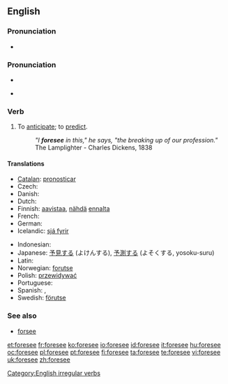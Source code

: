 ==English==

===Pronunciation===
* {{audio|en-us-foresee.ogg|Audio (US)}}

===Pronunciation===
* {{SAMPA|/fo:"si:/}}
* {{IPA|/foː'siː/}}
*: {{rhymes|iː}}

===Verb===
{{en-verb|foresees|foreseeing|foresaw|foreseen}}

# To [[anticipate]]; to [[predict]].
#: ''"I '''foresee''' in this," he says, "the breaking up of our profession."'' The Lamplighter - Charles Dickens, 1838

====Translations====
{{trans-top|to anticipate}}
* [[Catalan]]: [[pronosticar]]
* Czech: {{t-|cs|předvídat}}
* Danish: {{t+|da|forudse}}
* Dutch: {{t+|nl|voorzien}}
* Finnish: [[aavistaa]], [[nähdä]] [[ennalta]]
* French: {{t+|fr|prévoir}}
* German: {{t-|de|vorhersehen}}
* Icelandic: [[sjá fyrir]]
{{trans-mid}}
* Indonesian: {{t-|id|kira|alt=memperkirakan|xs=Indonesian}}
* Japanese: [[予見]]する (よけんする), [[予測]]する (よそくする, yosoku-suru)
* Latin: {{t-|la|divino|alt=divinō}}
* Norwegian: [[forutse]]
* Polish: [[przewidywać]]
* Portuguese: {{t+|pt|prever}}
* Spanish: {{t-|es|pronosticar}}, {{t-|es|prever}}
* Swedish: [[förutse]]
{{trans-bottom}}

===See also===
* [[forsee]]

[[Category:English irregular verbs]]

[[et:foresee]]
[[fr:foresee]]
[[ko:foresee]]
[[io:foresee]]
[[id:foresee]]
[[it:foresee]]
[[hu:foresee]]
[[oc:foresee]]
[[pl:foresee]]
[[pt:foresee]]
[[fi:foresee]]
[[ta:foresee]]
[[te:foresee]]
[[vi:foresee]]
[[uk:foresee]]
[[zh:foresee]]